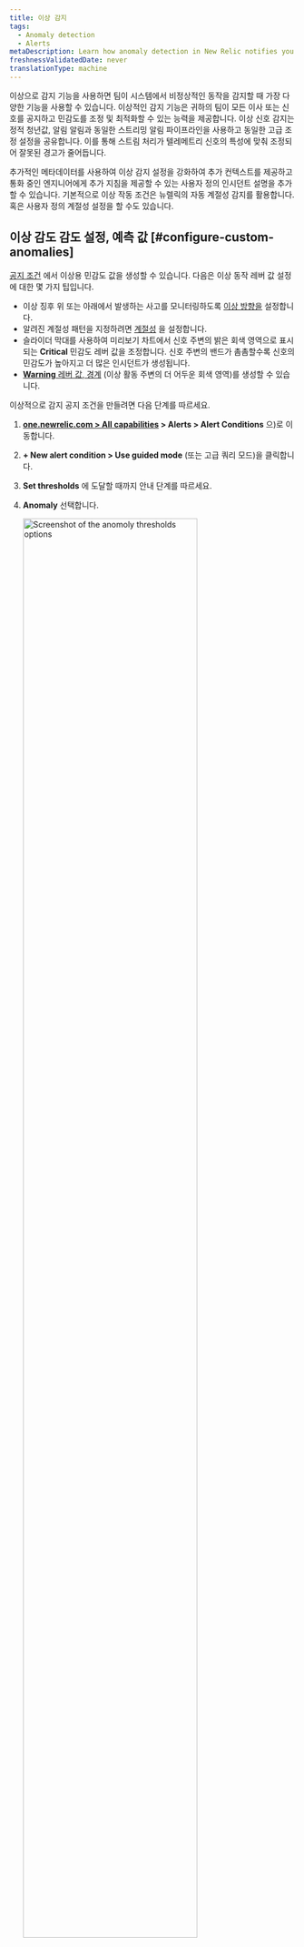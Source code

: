 ```yaml
---
title: 이상 감지
tags:
  - Anomaly detection
  - Alerts
metaDescription: Learn how anomaly detection in New Relic notifies you of unusual app behavior.
freshnessValidatedDate: never
translationType: machine
---
```


이상으로 감지 기능을 사용하면 팀이 시스템에서 비정상적인 동작을 감지할 때 가장 다양한 기능을 사용할 수 있습니다. 이상적인 감지 기능은 귀하의 팀이 모든 이사 또는 신호를 공지하고 민감도를 조정 및 최적화할 수 있는 능력을 제공합니다. 이상 신호 감지는 정적 청년값, 알림 알림과 동일한 스트리밍 알림 파이프라인을 사용하고 동일한 고급 조정 설정을 공유합니다. 이를 통해 스트림 처리가 텔레메트리 신호의 특성에 맞춰 조정되어 잘못된 경고가 줄어듭니다.

추가적인 메타데이터를 사용하여 이상 감지 설정을 강화하여 추가 컨텍스트를 제공하고 통화 중인 엔지니어에게 추가 지침을 제공할 수 있는 사용자 정의 인시던트 설명을 추가할 수 있습니다. 기본적으로 이상 작동 조건은 뉴렐릭의 자동 계절성 감지를 활용합니다. 혹은 사용자 정의 계절성 설정을 할 수도 있습니다.

## 이상 감도 감도 설정, 예측 값 [#configure-custom-anomalies]

[공지 조건](/docs/alerts-applied-intelligence/new-relic-alerts/alert-conditions/create-nrql-alert-conditions/) 에서 이상용 민감도 값을 생성할 수 있습니다. 다음은 이상 동작 레버 값 설정에 대한 몇 가지 팁입니다.

* 이상 징후 위 또는 아래에서 발생하는 사고를 모니터링하도록 [이상 방향을](#anomaly-direction) 설정합니다.
* 알려진 계절성 패턴을 지정하려면 [계절성](#seasonality) 을 설정합니다.
* 슬라이더 막대를 사용하여 미리보기 차트에서 신호 주변의 밝은 회색 영역으로 표시되는 <DNT>**Critical**</DNT> 민감도 레버 값을 조정합니다. 신호 주변의 밴드가 촘촘할수록 신호의 민감도가 높아지고 더 많은 인시던트가 생성됩니다.
* [<DNT>**Warning**</DNT> 레버 값, 경계](/docs/alerts-applied-intelligence/new-relic-alerts/advanced-alerts/advanced-techniques/set-thresholds-alert-condition/#threshold-levels) (이상 활동 주변의 더 어두운 회색 영역)를 생성할 수 있습니다.

이상적으로 감지 공지 조건을 만들려면 다음 단계를 따르세요.

1. <DNT>**[one.newrelic.com &gt; All capabilities](https://one.newrelic.com/all-capabilities) &gt; Alerts &gt; Alert Conditions**</DNT> 으)로 이동합니다.

2. <DNT>**+ New alert condition &gt; Use guided mode**</DNT> (또는 고급 쿼리 모드)을 클릭합니다.

3. <DNT>**Set thresholds**</DNT> 에 도달할 때까지 안내 단계를 따르세요.

4. <DNT>**Anomaly**</DNT> 선택합니다.

   <img width="80%;" title="Set anomoly thresholds" alt="Screenshot of the anomoly thresholds options" src="/images/alerts_screenshot-crop_try-anomaly-thresholds.webp" />

5. 공지사항의 계절성을 계산하기 위한 옵션을 선택하세요. 계절성과 그것이 알림에 어떤 영향을 미치는지 이해하려면 [계절성을](#seasonality) 참조하세요.

6. 하나 이상의 레버 값, 힌트에 대한 설정을 구성합니다. 이상적으로 감지는 이전 활동을 기반으로 다음 데이터 포인트가 무엇인지 예측합니다. 이상 검출을 위한 청년값, 예측값은 실제값이 예측값에서 얼마나 떨어져 있는지를 허용하는 공지조건의 민감도를 제어합니다. 갱값, 경계는 귀하의 신호 값이 예측한 값에서 벗어난 표준적인 수입니다. 이전 7일간의 데이터에 대한 예측값과 실제값 간의 표준편차를 추적합니다.

   임계값을 구성하려면 다음을 수행해야 합니다.

   * &apos;임계값 방향&apos;을 상한, 하한 또는 둘 다로 설정합니다. 즉, 신호 값(쿼리의 출력)이 예측 값보다 높거나 예측 값보다 낮거나 둘 중 하나인 경우에만 인시던트를 생성합니다.

     이 필드는 지정된 기간 동안의 데이터 포인트 중 얼마나 많은 데이터 포인트가 레버 값을 벗어나야 하는지를 나타냅니다. 옵션은 <DNT>**for at least**</DNT> 및 <DNT>**at least once in**</DNT> 입니다. <DNT>**for at least**</DNT> 선택하면 신호의 모든 데이터 포인트가 인시던트가 열리기 전 지정된 기간 동안 레버 값 외부에 있어야 함을 의미합니다. 인시던트를 종료하려면 그 반대가 참이어야 합니다. <DNT>**at least once in**</DNT> 옵션은 단순히 신호의 데이터 포인트 중 하나가 레버 값을 벗어나자마자 인시던트가 열림을 의미합니다. 이 옵션을 사용하면 인시던트 개시 시기를 결정하는 데 기간이 관련되지 않습니다. 그러나 이는 인시던트 종료와 관련이 있습니다. 모든 신호의 데이터 포인트는 지정된 기간 동안 레버 값 내에 있어야 합니다.

   * &apos;임계값 기간&apos;을 설정합니다. 인시던트가 열리기 전에 신호 값이 임계값 외부에 남아 있어야 하는 시간으로 생각하십시오. 반대로 인시던트가 종료되기 위해 신호가 임계값 내에 있어야 하는 시간이기도 합니다.

     이 필드는 위에서 언급한 기간에 대한 응답입니다. 신호가 정의된 임계값을 초과하는 시간입니다. 이것은 실제 임계값 기간입니다.

   * &apos;임계값 수준&apos;을 설정합니다. 사용자 지정 이상 감지의 경우 신호의 데이터 포인트가 예상한 값과 표준 편차의 수입니다.

7. 공지조건의 세부정보를 추가하고 <DNT>**Save condition**</DNT> 클릭합니다.

## 다중 신호 조건에 대한 임계값 설정(패싯 쿼리) [#faceted-queries]

1단계에서 쿼리를 정의한 방법에 따라 경보 조건은 하나가 아니라 많은 신호를 모니터링할 수 있습니다. NRQL로 작업할 때 이러한 쿼리는 [`FACET` 절을](/docs/query-your-data/nrql-new-relic-query-language/get-started/nrql-syntax-clauses-functions/#sel-facet)사용합니다. 하나의 경보 조건이 모니터링할 수 있는 최대 신호 수는 5,000개입니다. 지정한 임계값 설정은 이 조건으로 모니터링되는 모든 신호에 동일하게 적용됩니다. 각 신호는 개별적으로 모니터링되고 평가되지만 설정은 모든 신호에 일관되게 적용됩니다. 미리보기 차트에는 최대 500개의 신호만 표시됩니다. 그러나 차트에 표시된 신호가 둘 이상인 경우 예측된 신호 및 임계값 대역을 표시하지 않습니다. 이상적인 임계값을 결정하는 동안 해당 정보를 표시하려면 범례에서 시계열 신호 중 하나를 선택하여 차트를 단일 시계열로 필터링합니다.

## 이상 방향: 상한 또는 하한 범위 선택 [#anomaly-direction]

조건이 예측 값을 초과하는 동작(&quot;upper&quot;), 예측 값 미만(&quot;lower&quot;) 또는 위 또는 아래로 이동하는 동작을 찾도록 할지 여부를 선택할 수 있습니다. 예측 방향 선택기로 이를 선택합니다.

이에 대한 사용 사례의 예:

* 오류 비율과 같은 데이터 원본에 대해 상한 설정을 사용할 수 있습니다. 일반적으로 오류율이 올라가는 경우에만 관심이 있고 낮아지는 경우에는 관심이 없기 때문입니다.
* 처리량과 같은 데이터 원본에 대해 더 낮은 설정을 사용할 수 있습니다. 갑작스러운 상승 변동은 매우 일반적이지만 갑작스러운 큰 폭의 하락은 문제를 나타낼 수 있기 때문입니다.

다음은 다양한 변칙 방향 설정에서 데이터의 큰 변동이 어떻게 처리되는지에 대한 예입니다. 빨간색 영역은 인시던트를 나타냅니다.

<img title="A screenshot of anomaly details in the New Relic UI" alt="A screenshot demonstrating how to select upper and lower ranges for anomalies" src="/images/alerts_screenshot-full_anomalies-set-upper-and-lower-ranges.webp" />

## 예측값 계산에 적용되는 규칙 [#anomaly-rules]

예측을 계산하는 알고리즘은 수학적으로 복잡합니다. 다음은 예측 능력을 관리하는 몇 가지 주요 규칙입니다.

* <DNT>**Age of data**</DNT> 초기 생성 시 데이터 가용성 및 예측 유형에 따라 1-4주 간의 데이터를 사용하여 예측이 계산됩니다. 현재 `FACET` 절을 사용하는 쿼리는 저장된 데이터에 대해 학습되지 않습니다. 생성 후 알고리즘은 장기간에 걸쳐 진행되는 데이터 변동을 고려하지만 최신 데이터에 더 큰 가중치가 부여됩니다. 짧은 시간 동안만 존재한 데이터의 경우 예측 값이 크게 변동할 가능성이 높으며 정확도가 매우 낮습니다. 이는 일반적인 값과 동작을 결정하기 위한 데이터가 충분하지 않기 때문입니다. 데이터의 기록이 많을수록 예측이 더 정확해집니다.
* <DNT>**Consistency of data**</DNT> 일관된 범위에 유지되거나 느리고 꾸준한 추세를 보이는 지표 값의 경우 예측 가능성이 더 높은 동작은 민감도 값, 관련 값이 예측을 중심으로 더 엄격해짐을 의미합니다. 더 다양하고 예측할 수 없는 데이터는 더 느슨한(넓은) 민감도를 갖게 됩니다.
* <DNT>**Regular fluctuations**</DNT> 1주일보다 짧은 주기적 변동(예: 매주 수요일 오후 1시 구현, 배포 또는 야간 보고서)의 경우 예측 알고리즘은 이러한 주기적 변동을 찾아 조정하려고 시도합니다.

## 계절성 [#seasonality]

주중 교통량 최대치 등 신호의 반복적인 변동을 해결하려면 조건의 계절성을 지정할 수 있습니다. 기본적으로 이상 징후 감지는 <DNT>\*\* New Relic calculation\*\*</DNT> 사용하여 각 신호의 계절성을 자동으로 계산합니다. 하지만 계절성 계산을 특정 값으로 설정하거나 완전히 비활성화할 수도 있습니다. 사용 가능한 옵션은 다음과 같습니다.

* <DNT>**New Relic calculation**</DNT> (기본값): 데이터 연령, 데이터 일관성, 정기적 변동을 포함한 여러 요소를 기반으로 각 신호의 계절성을 자동으로 결정합니다.
* <DNT>**Hourly**</DNT>: 이상신호 감지 조건 내의 모든 신호에 시간별 패턴을 적용합니다.
* <DNT>**Daily**</DNT>: 이상신호 감지 조건 내 모든 신호에 일일 패턴을 적용합니다.
* <DNT>**Weekly**</DNT>: 이상징후 감지 조건 내의 모든 신호에 주간 패턴을 적용합니다.
* <DNT>**None**</DNT>: 계절성을 완전히 비활성화하여 신호를 평가할 때 계절적 패턴이 고려되지 않도록 합니다.